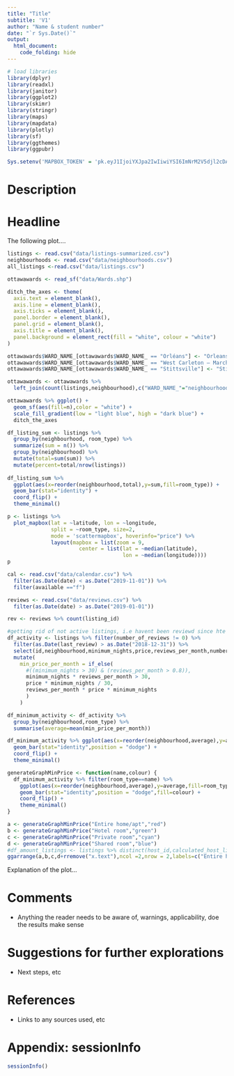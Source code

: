 ```yaml
---
title: "Title"
subtitle: 'V1'
author: "Name & student number"
date: "`r Sys.Date()`"
output: 
  html_document:
    code_folding: hide
---
```


```r

# load libraries
library(dplyr)
library(readxl)
library(janitor)
library(ggplot2)
library(skimr)
library(stringr)
library(maps)
library(mapdata)
library(plotly)
library(sf)
library(ggthemes)
library(ggpubr)

Sys.setenv('MAPBOX_TOKEN' = 'pk.eyJ1IjoiYXJpa2IwIiwiYSI6ImNrM2V5djl2cDAwbzkzZG5sMG16ZndnbmYifQ.BfoEKQZ2gykEJvFmt1xe8Q')
```


# Description

# Headline

The following plot....


```r
listings <- read.csv("data/listings-summarized.csv")
neighbourhoods <- read.csv("data/neighbourhoods.csv")
all_listings <-read.csv("data/listings.csv")

ottawawards <- read_sf("data/Wards.shp")

ditch_the_axes <- theme(
  axis.text = element_blank(),
  axis.line = element_blank(),
  axis.ticks = element_blank(),
  panel.border = element_blank(),
  panel.grid = element_blank(),
  axis.title = element_blank(),
  panel.background = element_rect(fill = "white", colour = "white")
)

ottawawards$WARD_NAME_[ottawawards$WARD_NAME_ == "Orléans"] <- "Orleans"
ottawawards$WARD_NAME_[ottawawards$WARD_NAME_ == "West Carleton – March"] <- "West Carleton-March"
ottawawards$WARD_NAME_[ottawawards$WARD_NAME_ == "Stittsville"] <- "Stittsville-Kanata West"

ottawawards <- ottawawards %>%
  left_join(count(listings,neighbourhood),c("WARD_NAME_"="neighbourhood"))

ottawawards %>% ggplot() + 
  geom_sf(aes(fill=n),color = "white") +
  scale_fill_gradient(low = "light blue", high = "dark blue") +
  ditch_the_axes

df_listing_sum <- listings %>% 
  group_by(neighbourhood, room_type) %>% 
  summarize(sum = n()) %>%
  group_by(neighbourhood) %>%
  mutate(total=sum(sum)) %>%
  mutate(percent=total/nrow(listings))
  
df_listing_sum %>%
  ggplot(aes(x=reorder(neighbourhood,total),y=sum,fill=room_type)) +
  geom_bar(stat="identity") +
  coord_flip() +
  theme_minimal()

p <- listings %>%
  plot_mapbox(lat = ~latitude, lon = ~longitude,
              split = ~room_type, size=2,
              mode = 'scattermapbox', hoverinfo="price") %>%
              layout(mapbox = list(zoom = 9,
                       center = list(lat = ~median(latitude),
                                     lon = ~median(longitude))))
p
```

```R
cal <- read.csv("data/calendar.csv") %>%
  filter(as.Date(date) < as.Date("2019-11-01")) %>%
  filter(available =="f")

reviews <- read.csv("data/reviews.csv") %>%
  filter(as.Date(date) > as.Date("2019-01-01"))

rev <- reviews %>% count(listing_id)

#getting rid of not active listings, i.e havent been reviewd since hte beging of the year and have less than 1 review per month
df_activity <- listings %>% filter(number_of_reviews != 0) %>%
  filter(as.Date(last_review) > as.Date("2018-12-31")) %>%
  select(id,neighbourhood,minimum_nights,price,reviews_per_month,number_of_reviews,room_type) %>% 
  mutate(
    min_price_per_month = if_else(
      #((minimum_nights > 30) & (reviews_per_month > 0.8)),
      minimum_nights * reviews_per_month > 30,
      price * minimum_nights / 30,
      reviews_per_month * price * minimum_nights
      )
    )

df_minimum_activity <- df_activity %>%
  group_by(neighbourhood,room_type) %>%
  summarise(average=mean(min_price_per_month))

df_minimum_activity %>% ggplot(aes(x=reorder(neighbourhood,average),y=average,fill=room_type)) +
  geom_bar(stat="identity",position = "dodge") +
  coord_flip() +
  theme_minimal()

generateGraphMinPrice <- function(name,colour) {
  df_minimum_activity %>% filter(room_type==name) %>%
    ggplot(aes(x=reorder(neighbourhood,average),y=average,fill=room_type)) +
    geom_bar(stat="identity",position = "dodge",fill=colour) +
    coord_flip() +
    theme_minimal()
}

a <- generateGraphMinPrice("Entire home/apt","red")
b <- generateGraphMinPrice("Hotel room","green")
c <- generateGraphMinPrice("Private room","cyan")
d <- generateGraphMinPrice("Shared room","blue")
#df_amount_listings <- listings %>% distinct(host_id,calculated_host_listings_count)%>% filter(calculated_host_listings_count > 2)
ggarrange(a,b,c,d+rremove("x.text"),ncol =2,nrow = 2,labels=c("Entire home/apt","Hotel room","Private room","Shared room"),common.legend = TRUE,legend = "bottom")
```
Explanation of the plot...

# Comments

- Anything the reader needs to be aware of, warnings, applicability, doe the results make sense


# Suggestions for further explorations

- Next steps, etc

# References

- Links to any sources used, etc

# Appendix: sessionInfo

```r
sessionInfo()
```

